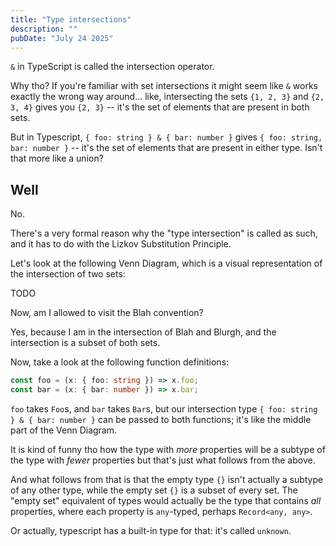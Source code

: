 ```yaml
---
title: "Type intersections"
description: ""
pubDate: "July 24 2025"
---
```


`&` in TypeScript is called the intersection operator.

Why tho? If you're familiar with set intersections it might
seem like `&` works exactly the wrong way around... like,
intersecting the sets `{1, 2, 3}` and `{2, 3, 4}` gives you
`{2, 3}` -- it's the set of elements that are present
in both sets.

But in Typescript, `{ foo: string } & { bar: number }` gives
`{ foo: string, bar: number }` -- it's the set of elements that
are present in either type. Isn't that more like a union?

## Well

No.

There's a very formal reason why the "type intersection" is called
as such, and it has to do with the Lizkov Substitution Principle.

Let's look at the following Venn Diagram, which is a visual
representation of the intersection of two sets:

TODO

Now, am I allowed to visit the Blah convention?

Yes, because I am in the intersection of Blah and Blurgh, and
the intersection is a subset of both sets.

Now, take a look at the following function definitions:

```ts
const foo = (x: { foo: string }) => x.foo;
const bar = (x: { bar: number }) => x.bar;
```

`foo` takes `Foo`s, and `bar` takes `Bar`s, but our intersection
type `{ foo: string } & { bar: number }` can be passed to both
functions; it's like the middle part of the Venn Diagram.

It is kind of funny tho how the type with _more_ properties
will be a subtype of the type with _fewer_ properties but that's
just what follows from the above.

And what follows from that is that the empty type `{}` isn't
actually a subtype of any other type, while the empty set `{}`
is a subset of every set. The "empty set" equivalent of types
would actually be the type that contains _all_ properties, where
each property is `any`-typed, perhaps `Record<any, any>`.

Or actually, typescript has a built-in type for that: it's called `unknown`.
